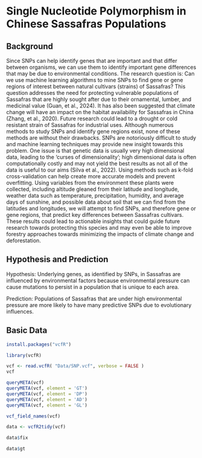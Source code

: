 # Single Nucleotide Polymorphism in Chinese Sassafras Populations

## Background
Since SNPs can help identify genes that are important and that differ between organisms, we can use them to identify important gene differences that may be due to environmental conditions. The research question is: Can we use machine learning algorithms to mine SNPs to find gene or gene regions of interest between natural cultivars (strains) of Sassafras? This question addresses the need for protecting vulnerable populations of Sassafras that are highly sought after due to their ornamental, lumber, and medicinal value (Guan, et al., 2024). It has also been suggested that climate change will have an impact on the habitat availability for Sassafras in China (Zhang, et al., 2020). Future research could lead to a drought or cold resistant strain of Sassafras for industrial uses. 
Although numerous methods to study SNPs and identify gene regions exist, none of these methods are without their drawbacks. SNPs are notoriously difficult to study and machine learning techniques may provide new insight towards this problem. One issue is that genetic data is usually very high dimensional data, leading to the ‘curses of dimensionality’; high dimensional data is often computationally costly and may not yield the best results as not all of the data is useful to our aims (Silva et al., 2022). Using methods such as k-fold cross-validation can help create more accurate models and prevent overfitting. Using variables from the environment these plants were collected, including altitude gleaned from their latitude and longitude, weather data such as temperature, precipitation, humidity, and average days of sunshine, and possible data about soil that we can find from the latitudes and longitudes, we will attempt to find SNPs, and therefore gene or gene regions, that predict key differences between Sassafras cultivars.  These results could lead to actionable insights that could guide future research towards protecting this species and may even be able to improve forestry approaches towards minimizing the impacts of climate change and deforestation.


## Hypothesis and Prediction

Hypothesis: Underlying genes, as identified by SNPs, in Sassafras are influenced by environmental factors because environmental pressure can cause mutations to persist in a population that is unique to each area.

Prediction: Populations of Sassafras that are under high environmental pressure are more likely to have many predictive SNPs due to evolutionary influences. 


## Basic Data

```r
install.packages("vcfR")
```
```r
library(vcfR)
```
```r
vcf <- read.vcfR( "Data/SNP.vcf", verbose = FALSE )
vcf
```

```r
queryMETA(vcf)
queryMETA(vcf, element = 'GT')
queryMETA(vcf, element = 'DP')
queryMETA(vcf, element = 'AD')
queryMETA(vcf, element = 'GL')
```

```r
vcf_field_names(vcf)
```

```r
data <- vcfR2tidy(vcf)
```

```r
data$fix
```

```r
data$gt
```

